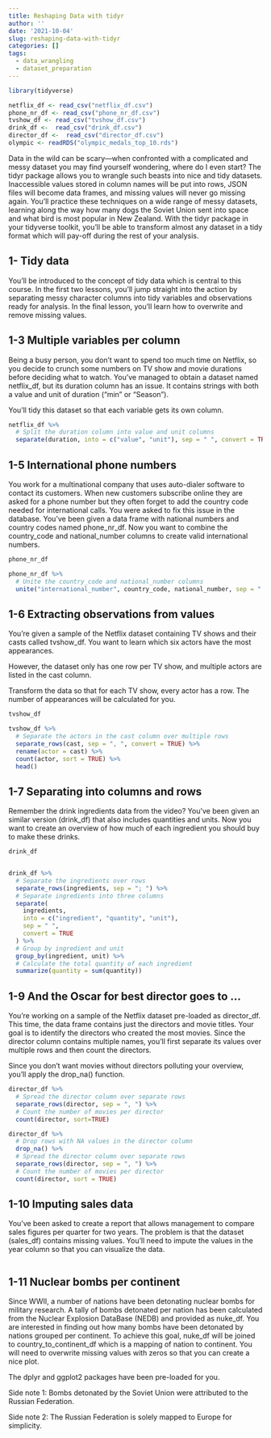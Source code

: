 ```yaml
---
title: Reshaping Data with tidyr
author: ''
date: '2021-10-04'
slug: reshaping-data-with-tidyr
categories: []
tags:
  - data_wrangling
  - dataset_preparation
---
```


```r
library(tidyverse)

netflix_df <- read_csv("netflix_df.csv")
phone_nr_df <- read_csv("phone_nr_df.csv")
tvshow_df <- read_csv("tvshow_df.csv")
drink_df <-  read_csv("drink_df.csv")
director_df <-  read_csv("director_df.csv")
olympic <- readRDS("olympic_medals_top_10.rds")
```


Data in the wild can be scary—when confronted with a complicated and messy dataset you may find yourself wondering, where do I even start? The tidyr package allows you to wrangle such beasts into nice and tidy datasets. Inaccessible values stored in column names will be put into rows, JSON files will become data frames, and missing values will never go missing again. You'll practice these techniques on a wide range of messy datasets, learning along the way how many dogs the Soviet Union sent into space and what bird is most popular in New Zealand. With the tidyr package in your tidyverse toolkit, you'll be able to transform almost any dataset in a tidy format which will pay-off during the rest of your analysis.

## 1- Tidy data

You'll be introduced to the concept of tidy data which is central to this course. In the first two lessons, you'll jump straight into the action by separating messy character columns into tidy variables and observations ready for analysis. In the final lesson, you'll learn how to overwrite and remove missing values.

## 1-3 Multiple variables per column

Being a busy person, you don't want to spend too much time on Netflix, so you decide to crunch some numbers on TV show and movie durations before deciding what to watch. You've managed to obtain a dataset named netflix_df, but its duration column has an issue. It contains strings with both a value and unit of duration ("min" or "Season").

You'll tidy this dataset so that each variable gets its own column.

```r
netflix_df %>% 
  # Split the duration column into value and unit columns
  separate(duration, into = c("value", "unit"), sep = " ", convert = TRUE)
```

## 1-5 International phone numbers

You work for a multinational company that uses auto-dialer software to contact its customers. When new customers subscribe online they are asked for a phone number but they often forget to add the country code needed for international calls. You were asked to fix this issue in the database. You've been given a data frame with national numbers and country codes named phone_nr_df. Now you want to combine the country_code and national_number columns to create valid international numbers.

```r
phone_nr_df

phone_nr_df %>%
  # Unite the country_code and national_number columns
  unite("international_number", country_code, national_number, sep = " ")
```

## 1-6 Extracting observations from values

You're given a sample of the Netflix dataset containing TV shows and their casts called tvshow_df. You want to learn which six actors have the most appearances.

However, the dataset only has one row per TV show, and multiple actors are listed in the cast column.

Transform the data so that for each TV show, every actor has a row. The number of appearances will be calculated for you.

```r
tvshow_df

tvshow_df %>% 
  # Separate the actors in the cast column over multiple rows
  separate_rows(cast, sep = ", ", convert = TRUE) %>% 
  rename(actor = cast) %>% 
  count(actor, sort = TRUE) %>% 
  head()
```

## 1-7 Separating into columns and rows

Remember the drink ingredients data from the video? You've been given an similar version (drink_df) that also includes quantities and units. Now you want to create an overview of how much of each ingredient you should buy to make these drinks.


```r
drink_df


drink_df %>% 
  # Separate the ingredients over rows
  separate_rows(ingredients, sep = "; ") %>% 
  # Separate ingredients into three columns
  separate(
    ingredients, 
    into = c("ingredient", "quantity", "unit"), 
    sep = " ", 
    convert = TRUE
  ) %>% 
  # Group by ingredient and unit
  group_by(ingredient, unit) %>% 
  # Calculate the total quantity of each ingredient
  summarize(quantity = sum(quantity))
```

## 1-9 And the Oscar for best director goes to ... <NA>

You're working on a sample of the Netflix dataset pre-loaded as director_df. This time, the data frame contains just the directors and movie titles. Your goal is to identify the directors who created the most movies. Since the director column contains multiple names, you'll first separate its values over multiple rows and then count the directors.

Since you don't want movies without directors polluting your overview, you'll apply the drop_na() function.

```r
director_df %>% 
  # Spread the director column over separate rows
  separate_rows(director, sep = ", ") %>% 
  # Count the number of movies per director
  count(director, sort=TRUE)
```

```r
director_df %>% 
  # Drop rows with NA values in the director column
  drop_na() %>% 
  # Spread the director column over separate rows
  separate_rows(director, sep = ", ") %>% 
  # Count the number of movies per director
  count(director, sort = TRUE)
```

## 1-10 Imputing sales data

You've been asked to create a report that allows management to compare sales figures per quarter for two years. The problem is that the dataset (sales_df) contains missing values. You'll need to impute the values in the year column so that you can visualize the data.

```r

```

## 1-11 Nuclear bombs per continent

Since WWII, a number of nations have been detonating nuclear bombs for military research. A tally of bombs detonated per nation has been calculated from the Nuclear Explosion DataBase (NEDB) and provided as nuke_df. You are interested in finding out how many bombs have been detonated by nations grouped per continent. To achieve this goal, nuke_df will be joined to country_to_continent_df which is a mapping of nation to continent. You will need to overwrite missing values with zeros so that you can create a nice plot.

The dplyr and ggplot2 packages have been pre-loaded for you.

Side note 1: Bombs detonated by the Soviet Union were attributed to the Russian Federation.

Side note 2: The Russian Federation is solely mapped to Europe for simplicity.

```r

```

